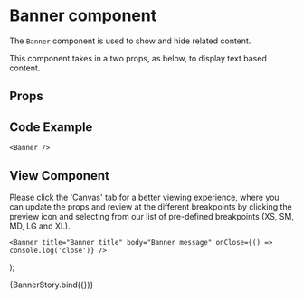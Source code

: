 

<Meta
  title="Components/Misc/Banner"
  component={Banner}
/>

# Banner component
The `Banner` component is used to show and hide related content.

This component takes in a two props, as below, to display text based content.

## Props
<Props of={Banner} />

## Code Example
`<Banner />`

## View Component
Please click the 'Canvas' tab for a better viewing experience, where you can update the props and review at the different breakpoints by clicking the preview icon and selecting from our list of pre-defined breakpoints (XS, SM, MD, LG and XL).

    <Banner title="Banner title" body="Banner message" onClose={() => console.log('close')} />
);

<Story name="Banner">
  {BannerStory.bind({})}
</Story>